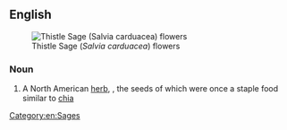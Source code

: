 ==English==
[[File:Thistle Sage (Salvia carduacea) flowers.jpg|thumb|Thistle Sage (''Salvia carduacea'') flowers]]

===Noun===
{{en-noun|-}}

# A North American [[herb]], {{taxlink|Salvia carduacea|species|noshow=1}}, the seeds of which were once a staple food similar to [[chia]]

[[Category:en:Sages]]